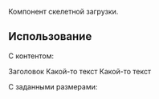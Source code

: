 

Компонент скелетной загрузки.


## Использование

С контентом:

<Preview>
    <Container>
        <Skeleton
            visible={true}
            animate={true}
            className={styles['example-1']}
        >
            Заголовок
        </Skeleton>
        <Skeleton
            visible={true}
            animate={true}
            className={styles['example-1']}
        >
            Какой-то текст
        </Skeleton>
        <Skeleton
            visible={true}
            animate={true}
            className={styles['example-1']}
        >
            <Typography.Text view='primary-large' tag='tag'>Какой-то текст</Typography.Text>
        </Skeleton>
    </Container>
</Preview>

С заданными размерами:

<Preview>
    <Container>
        <div className={styles.wrapper}>
            <Skeleton className={styles['example-2']} visible={true} />
            <Skeleton className={styles['example-3']} visible={true} />
            <Skeleton className={styles['example-4']} visible={true} />
            <Skeleton className={styles['example-5']} visible={true} />
            <Skeleton className={styles['example-6']} visible={true} />
        </div>
    </Container>
</Preview>
